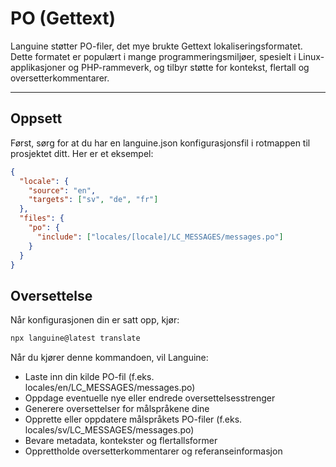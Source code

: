 # PO (Gettext)

Languine støtter PO-filer, det mye brukte Gettext lokaliseringsformatet. Dette formatet er populært i mange programmeringsmiljøer, spesielt i Linux-applikasjoner og PHP-rammeverk, og tilbyr støtte for kontekst, flertall og oversetterkommentarer.

---

## Oppsett

Først, sørg for at du har en languine.json konfigurasjonsfil i rotmappen til prosjektet ditt. Her er et eksempel:

```json
{
  "locale": {
    "source": "en",
    "targets": ["sv", "de", "fr"]
  },
  "files": {
    "po": {
      "include": ["locales/[locale]/LC_MESSAGES/messages.po"]
    }
  }
}
```

## Oversettelse

Når konfigurasjonen din er satt opp, kjør:

```bash
npx languine@latest translate
```

Når du kjører denne kommandoen, vil Languine:

- Laste inn din kilde PO-fil (f.eks. locales/en/LC_MESSAGES/messages.po)
- Oppdage eventuelle nye eller endrede oversettelsesstrenger
- Generere oversettelser for målspråkene dine
- Opprette eller oppdatere målspråkets PO-filer (f.eks. locales/sv/LC_MESSAGES/messages.po)
- Bevare metadata, kontekster og flertallsformer
- Opprettholde oversetterkommentarer og referanseinformasjon
